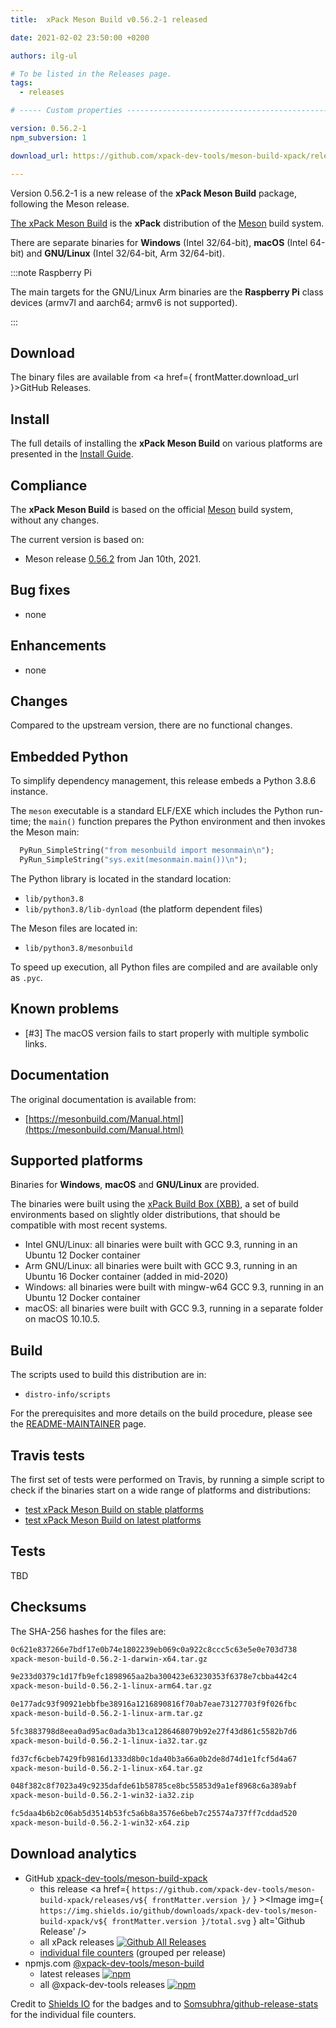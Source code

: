 ```yaml
---
title:  xPack Meson Build v0.56.2-1 released

date: 2021-02-02 23:50:00 +0200

authors: ilg-ul

# To be listed in the Releases page.
tags:
  - releases

# ----- Custom properties -----------------------------------------------------

version: 0.56.2-1
npm_subversion: 1

download_url: https://github.com/xpack-dev-tools/meson-build-xpack/releases/tag/v0.56.2-1/

---
```


Version 0.56.2-1 is a new release of the **xPack Meson Build** package, following the Meson release.

<!-- truncate -->


[The xPack Meson Build](https://xpack-dev-tools.github.io/meson-build-xpack)
is the **xPack** distribution of the
[Meson](https://mesonbuild.com) build system.

There are separate binaries for **Windows** (Intel 32/64-bit),
**macOS** (Intel 64-bit) and **GNU/Linux** (Intel 32/64-bit, Arm 32/64-bit).

:::note Raspberry Pi

The main targets for the GNU/Linux Arm
binaries are the **Raspberry Pi** class devices (armv7l and aarch64;
armv6 is not supported).

:::

## Download

The binary files are available from <a href={ frontMatter.download_url }>GitHub Releases</a>.

## Install

The full details of installing the **xPack Meson Build** on various platforms
are presented in the [Install Guide](/docs/install/).

## Compliance

The **xPack Meson Build** is based on the official
[Meson](https://mesonbuild.com) build system,
without any changes.

The current version is based on:

- Meson release
[0.56.2](https://github.com/mesonbuild/meson/releases/tag/0.56.2)
from Jan 10th, 2021.

## Bug fixes

- none

## Enhancements

- none

## Changes

Compared to the upstream version, there are no functional changes.

## Embedded Python

To simplify dependency management, this release embeds a Python
3.8.6 instance.

The `meson` executable is a standard ELF/EXE which includes the Python
run-time; the `main()` function prepares the Python environment and then
invokes the Meson main:

```python
  PyRun_SimpleString("from mesonbuild import mesonmain\n");
  PyRun_SimpleString("sys.exit(mesonmain.main())\n");
```

The Python library is located in the standard location:

- `lib/python3.8`
- `lib/python3.8/lib-dynload` (the platform dependent files)

The Meson files are located in:

- `lib/python3.8/mesonbuild`

To speed up execution, all Python files are compiled and are
available only as `.pyc`.

## Known problems

- [#3] The macOS version fails to start properly with multiple symbolic links.

## Documentation

The original documentation is available from:

- [https://mesonbuild.com/Manual.html](https://mesonbuild.com/Manual.html)

## Supported platforms

Binaries for **Windows**, **macOS** and **GNU/Linux** are provided.

The binaries were built using the
[xPack Build Box (XBB)](https://github.com/xpack/xpack-build-box), a set
of build environments based on slightly older distributions, that should be
compatible with most recent systems.

- Intel GNU/Linux: all binaries were built with GCC 9.3, running in an
  Ubuntu 12 Docker container
- Arm GNU/Linux: all binaries were built with GCC 9.3, running in an
  Ubuntu 16 Docker container (added in mid-2020)
- Windows: all binaries were built with mingw-w64 GCC 9.3, running in an
  Ubuntu 12 Docker container
- macOS: all binaries were built with GCC 9.3, running in a separate
  folder on macOS 10.10.5.

## Build

The scripts used to build this distribution are in:

- `distro-info/scripts`

For the prerequisites and more details on the build procedure, please see the
[README-MAINTAINER](https://github.com/xpack-dev-tools/meson-build-xpack/blob/xpack/README-MAINTAINER.md) page.

## Travis tests

The first set of tests were performed on Travis, by running
a simple script to check if the binaries start on a wide range of
platforms and distributions:

- [test xPack Meson Build on stable platforms](https://travis-ci.org/github/xpack-dev-tools/meson-build-xpack/builds/757289367)
- [test xPack Meson Build on latest platforms](https://travis-ci.org/github/xpack-dev-tools/meson-build-xpack/builds/757289397)

## Tests

TBD

## Checksums

The SHA-256 hashes for the files are:

```txt
0c621e837266e7bdf17e0b74e1802239eb069c0a922c8ccc5c63e5e0e703d738
xpack-meson-build-0.56.2-1-darwin-x64.tar.gz

9e233d0379c1d17fb9efc1898965aa2ba300423e63230353f6378e7cbba442c4
xpack-meson-build-0.56.2-1-linux-arm64.tar.gz

0e177adc93f90921ebbfbe38916a1216890816f70ab7eae73127703f9f026fbc
xpack-meson-build-0.56.2-1-linux-arm.tar.gz

5fc3883798d8eea0ad95ac0ada3b13ca1286468079b92e27f43d861c5582b7d6
xpack-meson-build-0.56.2-1-linux-ia32.tar.gz

fd37cf6cbeb7429fb9816d1333d8b0c1da40b3a66a0b2de8d74d1e1fcf5d4a67
xpack-meson-build-0.56.2-1-linux-x64.tar.gz

048f382c8f7023a49c9235dafde61b58785ce8bc55853d9a1ef8968c6a389abf
xpack-meson-build-0.56.2-1-win32-ia32.zip

fc5daa4b6b2c06ab5d3514b53fc5a6b8a3576e6beb7c25574a737ff7cddad520
xpack-meson-build-0.56.2-1-win32-x64.zip
```

## Download analytics

- GitHub [xpack-dev-tools/meson-build-xpack](https://github.com/xpack-dev-tools/meson-build-xpack/)
  - this release <a href={ `https://github.com/xpack-dev-tools/meson-build-xpack/releases/v${ frontMatter.version }/` } ><Image img={ `https://img.shields.io/github/downloads/xpack-dev-tools/meson-build-xpack/v${ frontMatter.version }/total.svg` } alt='Github Release' /></a>
  - all xPack releases [![Github All Releases](https://img.shields.io/github/downloads/xpack-dev-tools/meson-build-xpack/total.svg)](https://github.com/xpack-dev-tools/meson-build-xpack/releases/)
  - [individual file counters](https://somsubhra.github.io/github-release-stats/?username=xpack-dev-tools&repository=meson-build-xpack) (grouped per release)
- npmjs.com [@xpack-dev-tools/meson-build](https://www.npmjs.com/package/@xpack-dev-tools/meson-build)
  - latest releases [![npm](https://img.shields.io/npm/dw/@xpack-dev-tools/meson-build.svg)](https://www.npmjs.com/package/@xpack-dev-tools/meson-build/)
  - all @xpack-dev-tools releases [![npm](https://img.shields.io/npm/dt/@xpack-dev-tools/meson-build.svg)](https://www.npmjs.com/package/@xpack-dev-tools/meson-build/)

Credit to [Shields IO](https://shields.io) for the badges and to
[Somsubhra/github-release-stats](https://github.com/Somsubhra/github-release-stats)
for the individual file counters.
